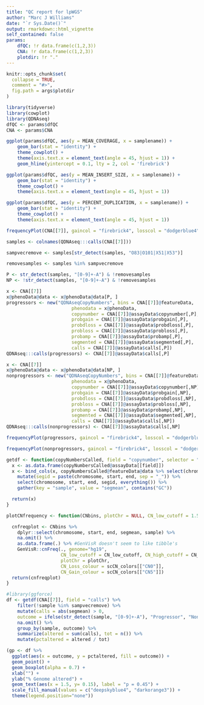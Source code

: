 ```yaml
---
title: "QC report for lpWGS"
author: "Marc J Williams"
date: "`r Sys.Date()`"
output: rmarkdown::html_vignette
self_contained: false
params:
    dfQC: !r data.frame(c(1,2,3))
    CNA: !r data.frame(c(1,2,3))
    plotdir: !r "."
---
```


```r
knitr::opts_chunk$set(
  collapse = TRUE,
  comment = "#>",
  fig.path = args$plotdir
)
```

```r
library(tidyverse)
library(cowplot)
library(QDNAseq)
dfQC <- params$dfQC
CNA <- params$CNA
```

```r
ggplot(params$dfQC, aes(y = MEAN_COVERAGE, x = samplename)) +
    geom_bar(stat = "identity") +
    theme_cowplot() +
    theme(axis.text.x = element_text(angle = 45, hjust = 1)) +
    geom_hline(yintercept = 0.1, lty = 2, col = 'firebrick')
```

```r
ggplot(params$dfQC, aes(y = MEAN_INSERT_SIZE, x = samplename)) +
    geom_bar(stat = "identity") +
    theme_cowplot() +
    theme(axis.text.x = element_text(angle = 45, hjust = 1))
```

```r
ggplot(params$dfQC, aes(y = PERCENT_DUPLICATION, x = samplename)) +
    geom_bar(stat = "identity") +
    theme_cowplot() +
    theme(axis.text.x = element_text(angle = 45, hjust = 1))
```

```r
frequencyPlot(CNA[[7]], gaincol = "firebrick4", losscol = "dodgerblue4")
```

```r
samples <- colnames(QDNAseq:::calls(CNA[[7]]))

sampvecremove <- samples[str_detect(samples, "O83|O101|X51|X53")]

removesamples <- samples %in% sampvecremove

P <- str_detect(samples, "[0-9]+-A") & !removesamples
NP <- !str_detect(samples, "[0-9]+-A") & !removesamples

x <- CNA[[7]]
x@phenoData@data <- x@phenoData@data[P, ]
progressors <- new("QDNAseqCopyNumbers", bins = CNA[[7]]@featureData,
                        phenodata = x@phenoData,
                        copynumber = CNA[[7]]@assayData$copynumber[,P],
                        probgain = CNA[[7]]@assayData$probgain[,P],
                        probdloss = CNA[[7]]@assayData$probdloss[,P],
                        probloss = CNA[[7]]@assayData$probloss[,P],
                        probamp = CNA[[7]]@assayData$probamp[,P],
                        segmented = CNA[[7]]@assayData$segmented[,P],
                        calls = CNA[[7]]@assayData$calls[,P])
QDNAseq:::calls(progressors) <- CNA[[7]]@assayData$calls[,P]

x <- CNA[[7]]
x@phenoData@data <- x@phenoData@data[NP, ]
nonprogressors <- new("QDNAseqCopyNumbers", bins = CNA[[7]]@featureData,
                        phenodata = x@phenoData,
                        copynumber = CNA[[7]]@assayData$copynumber[,NP],
                        probgain = CNA[[7]]@assayData$probgain[,NP],
                        probdloss = CNA[[7]]@assayData$probdloss[,NP],
                        probloss = CNA[[7]]@assayData$probloss[,NP],
                        probamp = CNA[[7]]@assayData$probamp[,NP],
                        segmented = CNA[[7]]@assayData$segmented[,NP],
                        calls = CNA[[7]]@assayData$calls[,NP])
QDNAseq:::calls(nonprogressors) <- CNA[[7]]@assayData$calls[,NP]
```

```r
frequencyPlot(progressors, gaincol = "firebrick4", losscol = "dodgerblue4")
```

```r
frequencyPlot(nonprogressors, gaincol = "firebrick4", losscol = "dodgerblue4")
```


```r
getdf <- function(copyNumbersCalled, field = "copynumber", selector = "GC"){
  x <- as.data.frame(copyNumbersCalled@assayData[[field]])
  x <- bind_cols(x, copyNumbersCalled@featureData@data %>% select(chromosome, start, end)) %>%
    mutate(segid = paste(chromosome, start, end, sep = "_")) %>%
    select(chromosome, start, end, segid, everything()) %>%
    gather(key = "sample", value = "segmean", contains("GC"))

  return(x)
}

plotCNfrequency <- function(CNbins, plotChr = NULL, CN_low_cutoff = 1.5, CN_high_cutoff = 2.5){

  cnfreqplot <- CNbins %>%
    dplyr::select(chromosome, start, end, segmean, sample) %>%
    na.omit() %>%
    as.data.frame(.) %>% #GenVisR doesn't seem to like tibble's
    GenVisR::cnFreq(., genome="hg19",
                    CN_low_cutoff = CN_low_cutoff, CN_high_cutoff = CN_high_cutoff,
                    plotChr = plotChr,
                    CN_Loss_colour = scCN_colors[["CN0"]],
                    CN_Gain_colour = scCN_colors[["CN5"]])
  return(cnfreqplot)
}
```

```r
#library(ggforce)
df <- getdf(CNA[[7]], field = "calls") %>%
    filter(!sample %in% sampvecremove) %>%
    mutate(calls = abs(segmean) > 0,
    outcome = ifelse(str_detect(sample, "[0-9]+-A"), "Progressor", "Non-progressor")) %>%
    na.omit() %>%
    group_by(sample, outcome) %>%
    summarize(altered = sum(calls), tot = n()) %>%
    mutate(pctaltered = altered / tot)

(gp <- df %>%
  ggplot(aes(x = outcome, y = pctaltered, fill = outcome)) +
  geom_point() +
  geom_boxplot(alpha = 0.7) +
  xlab("") +
  ylab("% Genome altered") +
  geom_text(aes(x = 1.5, y= 0.15), label = "p = 0.45") +
  scale_fill_manual(values = c("deepskyblue4", "darkorange3")) +
  theme(legend.position="none"))

```
